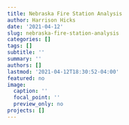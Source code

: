 ```yaml
---
title: Nebraska Fire Station Analysis
author: Harrison Hicks
date: '2021-04-12'
slug: nebraska-fire-station-analysis
categories: []
tags: []
subtitle: ''
summary: ''
authors: []
lastmod: '2021-04-12T18:30:52-04:00'
featured: no
image:
  caption: ''
  focal_point: ''
  preview_only: no
projects: []
---
```

